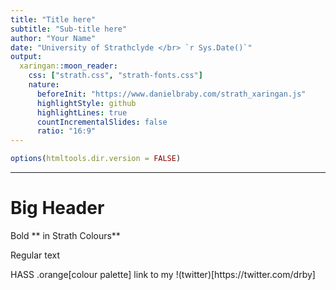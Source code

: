 ```yaml
---
title: "Title here"
subtitle: "Sub-title here"
author: "Your Name"
date: "University of Strathclyde </br> `r Sys.Date()`"
output:
  xaringan::moon_reader:
    css: ["strath.css", "strath-fonts.css"]
    nature:
      beforeInit: "https://www.danielbraby.com/strath_xaringan.js"
      highlightStyle: github
      highlightLines: true
      countIncrementalSlides: false
      ratio: "16:9"
---
```



```r
options(htmltools.dir.version = FALSE)
```


--- 

# Big Header

Bold ** in Strath Colours**

Regular text

HASS .orange[colour palette]
link to my !(twitter)[https://twitter.com/drby]
